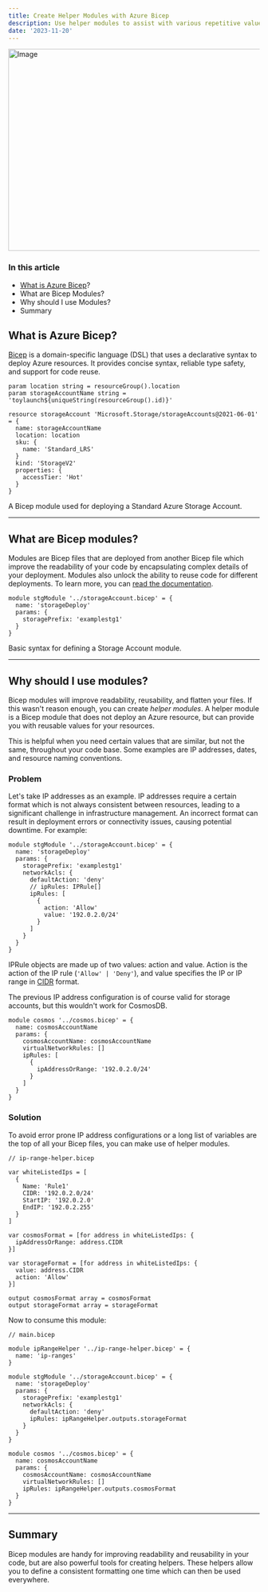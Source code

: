 ```yaml
---
title: Create Helper Modules with Azure Bicep
description: Use helper modules to assist with various repetitive values like IP address formats, dates, or even naming conventions.
date: '2023-11-20'
---
```


<Image src='/blog-post-4.jpg' width='718' height='404' alt='Image' />

### In this article

- [What is Azure Bicep](#what-are-bicep-modules)?
- What are Bicep Modules?
- Why should I use Modules?
- Summary

## What is Azure Bicep?

[Bicep](https://learn.microsoft.com/en-us/azure/azure-resource-manager/bicep/overview?tabs=bicep) is a domain-specific language (DSL) that uses a declarative syntax to deploy Azure resources. It provides concise syntax, reliable type safety, and support for code reuse.

```bicep
param location string = resourceGroup().location
param storageAccountName string = 'toylaunch${uniqueString(resourceGroup().id)}'

resource storageAccount 'Microsoft.Storage/storageAccounts@2021-06-01' = {
  name: storageAccountName
  location: location
  sku: {
    name: 'Standard_LRS'
  }
  kind: 'StorageV2'
  properties: {
    accessTier: 'Hot'
  }
}
```

A Bicep module used for deploying a Standard Azure Storage Account.

---

<h2 id='what-are-bicep-modules'>What are Bicep modules?</h2>

Modules are Bicep files that are deployed from another Bicep file which improve the readability of your code by encapsulating complex details of your deployment. Modules also unlock the ability to reuse code for different deployments. To learn more, you can [read the documentation](https://learn.microsoft.com/en-us/azure/azure-resource-manager/bicep/modules).

```bicep
module stgModule '../storageAccount.bicep' = {
  name: 'storageDeploy'
  params: {
    storagePrefix: 'examplestg1'
  }
}
```

Basic syntax for defining a Storage Account module.

---

## Why should I use modules?

Bicep modules will improve readability, reusability, and flatten your files. If this wasn't reason enough, you can create _helper modules_. A helper module is a Bicep module that does not deploy an Azure resource, but can provide you with reusable values for your resources.

This is helpful when you need certain values that are similar, but not the same, throughout your code base. Some examples are IP addresses, dates, and resource naming conventions.

### Problem

Let's take IP addresses as an example. IP addresses require a certain format which is not always consistent between resources, leading to a significant challenge in infrastructure management. An incorrect format can result in deployment errors or connectivity issues, causing potential downtime. For example:

```bicep
module stgModule '../storageAccount.bicep' = {
  name: 'storageDeploy'
  params: {
    storagePrefix: 'examplestg1'
    networkAcls: {
      defaultAction: 'deny'
      // ipRules: IPRule[]
      ipRules: [
        {
          action: 'Allow'
          value: '192.0.2.0/24'
        }
      ]
    }
  }
}
```

IPRule objects are made up of two values: action and value. Action is the action of the IP rule (`'Allow' | 'Deny'`), and value specifies the IP or IP range in [CIDR](https://en.wikipedia.org/wiki/Classless_Inter-Domain_Routing) format.

The previous IP address configuration is of course valid for storage accounts, but this wouldn't work for CosmosDB.

```bicep
module cosmos '../cosmos.bicep' = {
  name: cosmosAccountName
  params: {
    cosmosAccountName: cosmosAccountName
    virtualNetworkRules: []
    ipRules: [
      {
        ipAddressOrRange: '192.0.2.0/24'
      }
    ]
  }
}
```

### Solution

To avoid error prone IP address configurations or a long list of variables are the top of all your Bicep files, you can make use of helper modules.

```bicep
// ip-range-helper.bicep

var whiteListedIps = [
  {
    Name: 'Rule1'
    CIDR: '192.0.2.0/24'
    StartIP: '192.0.2.0'
    EndIP: '192.0.2.255'
  }
]

var cosmosFormat = [for address in whiteListedIps: {
  ipAddressOrRange: address.CIDR
}]

var storageFormat = [for address in whiteListedIps: {
  value: address.CIDR
  action: 'Allow'
}]

output cosmosFormat array = cosmosFormat
output storageFormat array = storageFormat
```

Now to consume this module:

```bicep
// main.bicep

module ipRangeHelper '../ip-range-helper.bicep' = {
  name: 'ip-ranges'
}

module stgModule '../storageAccount.bicep' = {
  name: 'storageDeploy'
  params: {
    storagePrefix: 'examplestg1'
    networkAcls: {
      defaultAction: 'deny'
      ipRules: ipRangeHelper.outputs.storageFormat
    }
  }
}

module cosmos '../cosmos.bicep' = {
  name: cosmosAccountName
  params: {
    cosmosAccountName: cosmosAccountName
    virtualNetworkRules: []
    ipRules: ipRangeHelper.outputs.cosmosFormat
  }
}
```

---

## Summary

Bicep modules are handy for improving readability and reusability in your code, but are also powerful tools for creating helpers. These helpers allow you to define a consistent formatting one time which can then be used everywhere.
